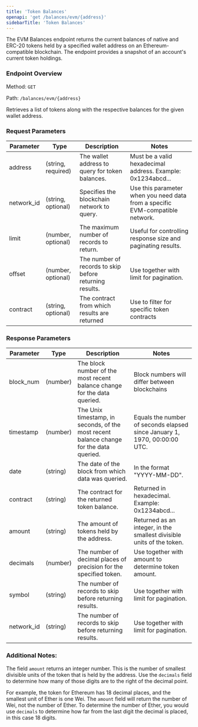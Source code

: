 ```yaml
---
title: 'Token Balances'
openapi: 'get /balances/evm/{address}'
sidebarTitle: 'Token Balances'
---
```


The EVM Balances endpoint returns the current balances of native and ERC-20 tokens held by a specified wallet address on an Ethereum-compatible blockchain. The endpoint provides a snapshot of an account's current token holdings.

### Endpoint Overview
Method: `GET`

Path: `/balances/evm/{address}`

Retrieves a list of tokens along with the respective balances for the given wallet address.

### Request Parameters
| Parameter | Type | Description | Notes |
|-----------|------|-------------|-------|
| address | (string, required) | The wallet address to query for token balances. | Must be a valid hexadecimal address. Example: 0x1234abcd... |
| network_id | (string, optional) | Specifies the blockchain network to query. | Use this parameter when you need data from a specific EVM-compatible network. |
| limit | (number, optional) | The maximum number of records to return. | Useful for controlling response size and paginating results. |
| offset | (number, optional) | The number of records to skip before returning results. | Use together with limit for pagination. |
| contract | (string, optional) | The contract from which results are returned | Use to filter for specific token contracts |

### Response Parameters

| Parameter | Type | Description | Notes |
|-----------|------|-------------|-------|
| block_num | (number) | The block number of the most recent balance change for the data queried. | Block numbers will differ between blockchains |
| timestamp | (number) | The Unix timestamp, in seconds,  of the most recent balance change for the data queried. | Equals the number of seconds elapsed since January 1, 1970, 00:00:00 UTC. |
| date | (string) | The date of the block from which data was queried. | In the format "YYYY-MM-DD". |
| contract | (string) | The contract for the returned token balance. | Returned in hexadecimal. Example: 0x1234abcd... |
| amount | (string) | The amount of tokens held by the address. | Returned as an integer, in the smallest divisible units of the token. |
| decimals | (number) | The number of decimal places of precision for the specified token. | Use together with amount to determine token amount. |
| symbol | (string) | The number of records to skip before returning results. | Use together with limit for pagination. |
| network_id | (string) | The number of records to skip before returning results. | Use together with limit for pagination. |


### Additional Notes:

The field `amount` returns an integer number. This is the number of smallest divisible units of the token that is held by the address. Use the `decimals` field to determine how many of those digits are to the right of the decimal point.

For example, the token for Ethereum has 18 decimal places, and the smallest unit of Ether is one Wei. The `amount` field will return the number of Wei, not the number of Ether. To determine the number of Ether, you would use `decimals` to determine how far from the last digit the decimal is placed, in this case 18 digits.
